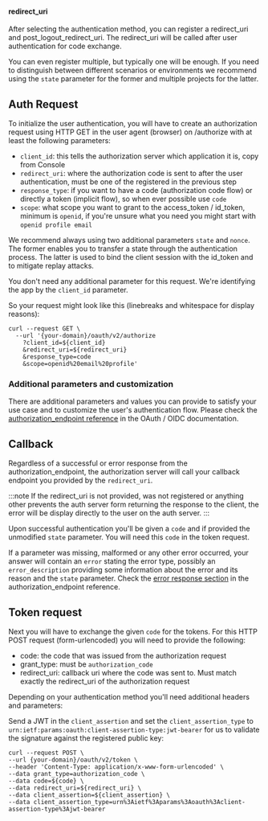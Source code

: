#### redirect_uri

After selecting the authentication method, you can register a redirect_uri and post_logout_redirect_uri.
The redirect_uri will be called after user authentication for code exchange.

You can even register multiple, but typically one will be enough. If you need to distinguish between different scenarios
or environments we recommend using the `state` parameter for the former and multiple projects for the latter.

## Auth Request

To initialize the user authentication, you will have to create an authorization request using HTTP GET in the user agent (browser)
on /authorize with at least the following parameters:

- `client_id`: this tells the authorization server which application it is, copy from Console
- `redirect_uri`: where the authorization code is sent to after the user authentication, must be one of the registered in the previous step
- `response_type`: if you want to have a code (authorization code flow) or directly a token (implicit flow), so when ever possible use `code`
- `scope`: what scope you want to grant to the access_token / id_token, minimum is `openid`, if you're unsure what you need you might start with `openid profile email`

We recommend always using two additional parameters `state` and `nonce`. The former enables you to transfer a state through
the authentication process. The latter is used to bind the client session with the id_token and to mitigate replay attacks.

You don't need any additional parameter for this request. We're identifying the app by the `client_id` parameter.

So your request might look like this (linebreaks and whitespace for display reasons):

```curl
curl --request GET \
  --url '{your-domain}/oauth/v2/authorize
    ?client_id=${client_id}
    &redirect_uri=${redirect_uri}
    &response_type=code
    &scope=openid%20email%20profile'
```

### Additional parameters and customization

There are additional parameters and values you can provide to satisfy your use case and to customize the user's authentication flow.
Please check the [authorization_endpoint reference](/docs/apis/openidoauth/endpoints#authorization_endpoint) in the OAuth / OIDC documentation.

## Callback

Regardless of a successful or error response from the authorization_endpoint, the authorization server will call your
callback endpoint you provided by the `redirect_uri`.

:::note
If the redirect_uri is not provided, was not registered or anything other prevents the auth server form returning the response to the client,
the error will be display directly to the user on the auth server.
:::

Upon successful authentication you'll be given a `code` and if provided the unmodified `state` parameter.
You will need this `code` in the token request.

If a parameter was missing, malformed or any other error occurred, your answer will contain an `error` stating the error type,
possibly an `error_description` providing some information about the error and its reason and the `state` parameter.
Check the [error response section](/docs/apis/openidoauth/endpoints#error-response) in the authorization_endpoint reference.

## Token request

Next you will have to exchange the given `code` for the tokens. For this HTTP POST request (form-urlencoded) you will need to provide the following:

- code: the code that was issued from the authorization request
- grant_type: must be `authorization_code`
- redirect_uri: callback uri where the code was sent to. Must match exactly the redirect_uri of the authorization request

Depending on your authentication method you'll need additional headers and parameters:

Send a JWT in the `client_assertion` and set the `client_assertion_type` to `urn:ietf:params:oauth:client-assertion-type:jwt-bearer`
for us to validate the signature against the registered public key:

```curl
curl --request POST \
--url {your-domain}/oauth/v2/token \
--header 'Content-Type: application/x-www-form-urlencoded' \
--data grant_type=authorization_code \
--data code=${code} \
--data redirect_uri=${redirect_uri} \
--data client_assertion=${client_assertion} \
--data client_assertion_type=urn%3Aietf%3Aparams%3Aoauth%3Aclient-assertion-type%3Ajwt-bearer
```
